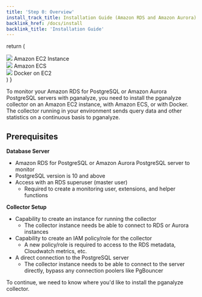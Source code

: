 ```yaml
---
title: 'Step 0: Overview'
install_track_title: Installation Guide (Amazon RDS and Amazon Aurora)
backlink_href: /docs/install
backlink_title: 'Installation Guide'
---
```





  return (
    <div className={styles.ovInstallChoice}>
      <Link className={styles.ovInstallChoiceStep} to="04_install_collector_ec2">
        <div className={styles.ovInstallChoiceProvider}>
        <img src={imgAwsEc2} />
        Amazon EC2 Instance
        </div>
      </Link>
      <Link className={styles.ovInstallChoiceStep} to="04_install_collector_ecs">
        <div className={styles.ovInstallChoiceProvider}>
        <img src={imgAwsEcs} />
        Amazon ECS
        </div>
      </Link>
      <Link className={styles.ovInstallChoiceStep} to="04_install_collector_docker">
        <div className={styles.ovInstallChoiceProvider}>
        <img src={imgDocker} />
        Docker on EC2
        </div>
      </Link>
    </div>
  )
}

To monitor your Amazon RDS for PostgreSQL or Amazon Aurora PostgreSQL servers
with pganalyze, you need to install the pganalyze collector on an Amazon EC2
instance, with Amazon ECS, or with Docker.
The collector running in your environment sends query data and other statistics
on a continuous basis to pganalyze.

## Prerequisites

**Database Server**
* Amazon RDS for PostgreSQL or Amazon Aurora PostgreSQL server to monitor
* PostgreSQL version is 10 and above
* Access with an RDS superuser (master user)
  * Required to create a monitoring user, extensions, and helper functions

**Collector Setup**
* Capability to create an instance for running the collector
  * The collector instance needs be able to connect to RDS or Aurora instances
* Capability to create an IAM policy/role for the collector
  * A new policy/role is required to access to the RDS metadata, Cloudwatch
    metrics, etc.
* A direct connection to the PostgreSQL server
  * The collector instance needs to be able to connect to the server directly,
    bypass any connection poolers like PgBouncer

To continue, we need to know where you'd like to install the pganalyze collector.


<SelectCollectorPlatform />

<ImgAwsOverview />
